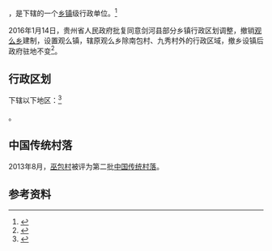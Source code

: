 {{中国乡级行政区|52/26/29/206/000}}

'''{{PAGENAMEBASE}}'''，是{{PRC admin/fullname|52/26/29/206/000|3}}下辖的一个[[乡镇|乡镇]]级行政单位。<ref>{{PRC admin/ref sgc|{{PRC admin/parent|52/26/29/206/000}}}}</ref>

2016年1月14日，贵州省人民政府批复同意剑河县部分乡镇行政区划调整，撤销[[观么乡|观么乡]]建制，设置观么镇，辖原观么乡除南包村、九秀村外的行政区域，撤乡设镇后政府驻地不变<ref>{{Cite web |url=http://www.gzgov.gov.cn/xxgk/jbxxgk/201601/t20160122_368850.html |title=省人民政府关于同意剑河县部分乡镇行政区划调整的批复（黔府函〔2016〕20号） |access-date=2017-09-06 |archive-date=2017-09-06 |archive-url=https://web.archive.org/web/20170906225442/http://www.gzgov.gov.cn/xxgk/jbxxgk/201601/t20160122_368850.html |dead-url=no }}</ref>。

== 行政区划 ==

{{PAGENAMEBASE}}下辖以下地区：<ref>{{PRC admin/ref sgc|52/26/29/206/000}}</ref>

{{PRC admin/children|52/26/29/206/000}}。

==中国传统村落==
2013年8月，[[巫包村|巫包村]]被评为第二批[[中国传统村落|中国传统村落]]。

== 参考资料 ==

{{reflist}}

{{行政区划小作品}}
{{PRC admin/navcat|52/26/29/206/000}}